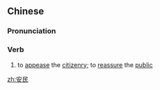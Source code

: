 ==Chinese==
{{zh-forms}}

===Pronunciation===
{{zh-pron
|m=ānmín
|cat=v
}}

===Verb===
{{zh-verb}}

# {{lb|zh|literary}} to [[appease]] the [[citizenry]]; to [[reassure]] the [[public]]

[[zh:安民]]